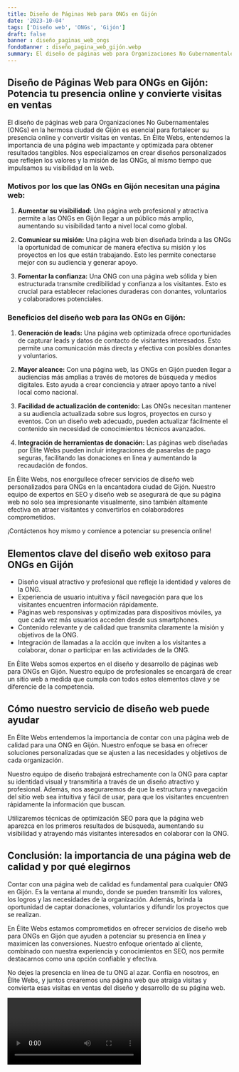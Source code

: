 ```yaml
---
title: Diseño de Páginas Web para ONGs en Gijón
date: '2023-10-04'
tags: ['Diseño web', 'ONGs', 'Gijón']
draft: false
banner : diseño_paginas_web_ongs
fondoBanner : diseño_pagina_web_gijón.webp
summary: El diseño de páginas web para Organizaciones No Gubernamentales (ONGs) en la hermosa ciudad de Gijón es esencial para fortalecer su presencia online y convertir visitas en ventas. En Élite Webs, entendemos la importancia de una página web impactante y optimizada para obtener resultados tangibles. Nos especializamos en crear diseños personalizados que reflejen los valores y la misión de las ONGs, al mismo tiempo que impulsamos su visibilidad en la web.
---
```


## **Diseño de Páginas Web para ONGs en Gijón: Potencia tu presencia online y convierte visitas en ventas**

El diseño de páginas web para Organizaciones No Gubernamentales (ONGs) en la hermosa ciudad de Gijón es esencial para fortalecer su presencia online y convertir visitas en ventas. En Élite Webs, entendemos la importancia de una página web impactante y optimizada para obtener resultados tangibles. Nos especializamos en crear diseños personalizados que reflejen los valores y la misión de las ONGs, al mismo tiempo que impulsamos su visibilidad en la web.

### **Motivos por los que las ONGs en Gijón necesitan una página web:**

1. **Aumentar su visibilidad:** Una página web profesional y atractiva permite a las ONGs en Gijón llegar a un público más amplio, aumentando su visibilidad tanto a nivel local como global.

2. **Comunicar su misión:** Una página web bien diseñada brinda a las ONGs la oportunidad de comunicar de manera efectiva su misión y los proyectos en los que están trabajando. Esto les permite conectarse mejor con su audiencia y generar apoyo.

3. **Fomentar la confianza:** Una ONG con una página web sólida y bien estructurada transmite credibilidad y confianza a los visitantes. Esto es crucial para establecer relaciones duraderas con donantes, voluntarios y colaboradores potenciales.

### **Beneficios del diseño web para las ONGs en Gijón:**

1. **Generación de leads:** Una página web optimizada ofrece oportunidades de capturar leads y datos de contacto de visitantes interesados. Esto permite una comunicación más directa y efectiva con posibles donantes y voluntarios.

2. **Mayor alcance:** Con una página web, las ONGs en Gijón pueden llegar a audiencias más amplias a través de motores de búsqueda y medios digitales. Esto ayuda a crear conciencia y atraer apoyo tanto a nivel local como nacional.

3. **Facilidad de actualización de contenido:** Las ONGs necesitan mantener a su audiencia actualizada sobre sus logros, proyectos en curso y eventos. Con un diseño web adecuado, pueden actualizar fácilmente el contenido sin necesidad de conocimientos técnicos avanzados.

4. **Integración de herramientas de donación:** Las páginas web diseñadas por Élite Webs pueden incluir integraciones de pasarelas de pago seguras, facilitando las donaciones en línea y aumentando la recaudación de fondos.

En Élite Webs, nos enorgullece ofrecer servicios de diseño web personalizados para ONGs en la encantadora ciudad de Gijón. Nuestro equipo de expertos en SEO y diseño web se asegurará de que su página web no solo sea impresionante visualmente, sino también altamente efectiva en atraer visitantes y convertirlos en colaboradores comprometidos.

¡Contáctenos hoy mismo y comience a potenciar su presencia online!

<GifSeo />

<Cta />

## Elementos clave del diseño web exitoso para ONGs en Gijón

- Diseño visual atractivo y profesional que refleje la identidad y valores de la ONG.
- Experiencia de usuario intuitiva y fácil navegación para que los visitantes encuentren información rápidamente.
- Páginas web responsivas y optimizadas para dispositivos móviles, ya que cada vez más usuarios acceden desde sus smartphones.
- Contenido relevante y de calidad que transmita claramente la misión y objetivos de la ONG.
- Integración de llamadas a la acción que inviten a los visitantes a colaborar, donar o participar en las actividades de la ONG.

En Élite Webs somos expertos en el diseño y desarrollo de páginas web para ONGs en Gijón. Nuestro equipo de profesionales se encargará de crear un sitio web a medida que cumpla con todos estos elementos clave y se diferencie de la competencia.

## Cómo nuestro servicio de diseño web puede ayudar

En Élite Webs entendemos la importancia de contar con una página web de calidad para una ONG en Gijón. Nuestro enfoque se basa en ofrecer soluciones personalizadas que se ajusten a las necesidades y objetivos de cada organización.

Nuestro equipo de diseño trabajará estrechamente con la ONG para captar su identidad visual y transmitirla a través de un diseño atractivo y profesional. Además, nos aseguraremos de que la estructura y navegación del sitio web sea intuitiva y fácil de usar, para que los visitantes encuentren rápidamente la información que buscan.

Utilizaremos técnicas de optimización SEO para que la página web aparezca en los primeros resultados de búsqueda, aumentando su visibilidad y atrayendo más visitantes interesados en colaborar con la ONG.

## Conclusión: la importancia de una página web de calidad y por qué elegirnos

Contar con una página web de calidad es fundamental para cualquier ONG en Gijón. Es la ventana al mundo, donde se pueden transmitir los valores, los logros y las necesidades de la organización. Además, brinda la oportunidad de captar donaciones, voluntarios y difundir los proyectos que se realizan.

En Élite Webs estamos comprometidos en ofrecer servicios de diseño web para ONGs en Gijón que ayuden a potenciar su presencia en línea y maximicen las conversiones. Nuestro enfoque orientado al cliente, combinado con nuestra experiencia y conocimientos en SEO, nos permite destacarnos como una opción confiable y efectiva.

No dejes la presencia en línea de tu ONG al azar. Confía en nosotros, en Élite Webs, y juntos crearemos una página web que atraiga visitas y convierta esas visitas en ventas del diseño y desarrollo de su página web.

<Video />

<CtaBot job='ONGs' city='Gijón'/>

<Gmaps query='Gijón+españa+maps' />